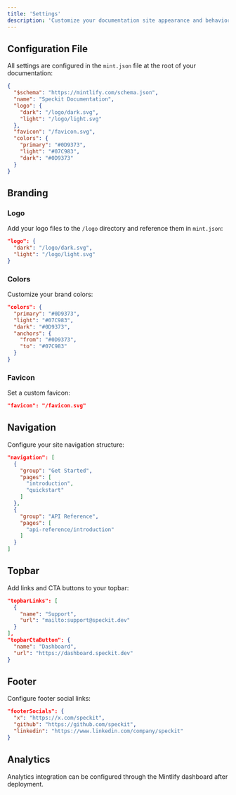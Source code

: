 ```yaml
---
title: 'Settings'
description: 'Customize your documentation site appearance and behavior'
---
```


## Configuration File

All settings are configured in the `mint.json` file at the root of your documentation:

```json
{
  "$schema": "https://mintlify.com/schema.json",
  "name": "Speckit Documentation",
  "logo": {
    "dark": "/logo/dark.svg",
    "light": "/logo/light.svg"
  },
  "favicon": "/favicon.svg",
  "colors": {
    "primary": "#0D9373",
    "light": "#07C983",
    "dark": "#0D9373"
  }
}
```

## Branding

### Logo

Add your logo files to the `/logo` directory and reference them in `mint.json`:

```json
"logo": {
  "dark": "/logo/dark.svg",
  "light": "/logo/light.svg"
}
```

### Colors

Customize your brand colors:

```json
"colors": {
  "primary": "#0D9373",
  "light": "#07C983",
  "dark": "#0D9373",
  "anchors": {
    "from": "#0D9373",
    "to": "#07C983"
  }
}
```

### Favicon

Set a custom favicon:

```json
"favicon": "/favicon.svg"
```

## Navigation

Configure your site navigation structure:

```json
"navigation": [
  {
    "group": "Get Started",
    "pages": [
      "introduction",
      "quickstart"
    ]
  },
  {
    "group": "API Reference",
    "pages": [
      "api-reference/introduction"
    ]
  }
]
```

## Topbar

Add links and CTA buttons to your topbar:

```json
"topbarLinks": [
  {
    "name": "Support",
    "url": "mailto:support@speckit.dev"
  }
],
"topbarCtaButton": {
  "name": "Dashboard",
  "url": "https://dashboard.speckit.dev"
}
```

## Footer

Configure footer social links:

```json
"footerSocials": {
  "x": "https://x.com/speckit",
  "github": "https://github.com/speckit",
  "linkedin": "https://www.linkedin.com/company/speckit"
}
```

## Analytics

<Note>
  Analytics integration can be configured through the Mintlify dashboard after deployment.
</Note>
